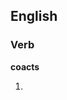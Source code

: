 
==English==

===Verb===
'''coacts'''

# {{third-person singular of|[[coact]]}}
{{anagrams:en/accost}}